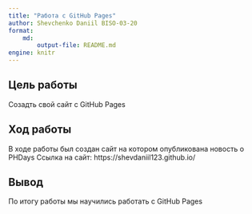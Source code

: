 ---
title: "Работа с GitHub Pages"
author: Shevchenko Daniil BISO-03-20
format:
    md:
        output-file: README.md
engine: knitr
---

## Цель работы
Созадть свой сайт с GitHub Pages

## Ход работы
В ходе работы был создан сайт на котором опубликована новость о PHDays
Ссылка на сайт: https://shevdaniil123.github.io/

## Вывод
По итогу работы мы научились работать с GitHub Pages